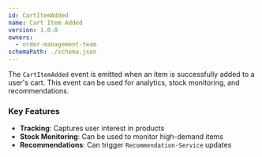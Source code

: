 ```yaml
---
id: CartItemAdded
name: Cart Item Added
version: 1.0.0
owners:
  - order-management-team
schemaPath: ./schema.json
---
```


The `CartItemAdded` event is emitted when an item is successfully added to a user's cart. This event can be used for analytics, stock monitoring, and recommendations.

<NodeGraph />

<SchemaViewer file="schema.json" title="Schema" maxHeight="500px" />

### Key Features

- **Tracking**: Captures user interest in products  
- **Stock Monitoring**: Can be used to monitor high-demand items  
- **Recommendations**: Can trigger `Recommendation-Service` updates  

